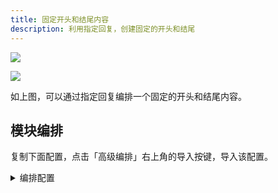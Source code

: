 ```yaml
---
title: 固定开头和结尾内容
description: 利用指定回复，创建固定的开头和结尾
---
```


![](/imgs/demo-fix-evidence1.jpg)

![](/imgs/demo-fix-evidence2.jpg)


如上图，可以通过指定回复编排一个固定的开头和结尾内容。

## 模块编排

复制下面配置，点击「高级编排」右上角的导入按键，导入该配置。

<details>
<summary>编排配置</summary>

```json
{
  "nodes": [
    {
      "nodeId": "7z5g5h",
      "name": "流程开始",
      "intro": "",
      "avatar": "/imgs/workflow/userChatInput.svg",
      "flowNodeType": "workflowStart",
      "position": {
        "x": -269.50851681351924,
        "y": 1657.6123698022448
      },
      "inputs": [
        {
          "key": "userChatInput",
          "renderTypeList": [
            "reference",
            "textarea"
          ],
          "valueType": "string",
          "label": "问题输入",
          "required": true,
          "toolDescription": "用户问题",
          "type": "systemInput",
          "showTargetInApp": false,
          "showTargetInPlugin": false,
          "connected": false,
          "selectedTypeIndex": 0,
          "value": [
            "7z5g5h",
            "userChatInput"
          ]
        }
      ],
      "outputs": [
        {
          "id": "userChatInput",
          "type": "static",
          "key": "userChatInput",
          "valueType": "string",
          "label": "core.module.input.label.user question"
        }
      ]
    },
    {
      "nodeId": "nlfwkc",
      "name": "AI 对话",
      "intro": "AI 大模型对话",
      "avatar": "/imgs/workflow/AI.png",
      "flowNodeType": "chatNode",
      "showStatus": true,
      "position": {
        "x": 907.2058332478431,
        "y": 1348.9992737142143
      },
      "inputs": [
        {
          "key": "model",
          "renderTypeList": [
            "settingLLMModel",
            "reference"
          ],
          "label": "core.module.input.label.aiModel",
          "valueType": "string",
          "type": "selectLLMModel",
          "required": true,
          "showTargetInApp": false,
          "showTargetInPlugin": false,
          "value": "gpt-3.5-turbo",
          "connected": false,
          "selectedTypeIndex": 0
        },
        {
          "key": "temperature",
          "renderTypeList": [
            "hidden"
          ],
          "label": "",
          "value": 0,
          "valueType": "number",
          "min": 0,
          "max": 10,
          "step": 1,
          "type": "hidden",
          "showTargetInApp": false,
          "showTargetInPlugin": false,
          "connected": false,
          "selectedTypeIndex": 0
        },
        {
          "key": "maxToken",
          "renderTypeList": [
            "hidden"
          ],
          "label": "",
          "value": 2000,
          "valueType": "number",
          "min": 100,
          "max": 4000,
          "step": 50,
          "type": "hidden",
          "showTargetInApp": false,
          "showTargetInPlugin": false,
          "connected": false,
          "selectedTypeIndex": 0
        },
        {
          "key": "isResponseAnswerText",
          "renderTypeList": [
            "hidden"
          ],
          "label": "",
          "value": true,
          "valueType": "boolean",
          "type": "hidden",
          "showTargetInApp": false,
          "showTargetInPlugin": false,
          "connected": false,
          "selectedTypeIndex": 0
        },
        {
          "key": "quoteTemplate",
          "renderTypeList": [
            "hidden"
          ],
          "label": "",
          "valueType": "string",
          "type": "hidden",
          "showTargetInApp": false,
          "showTargetInPlugin": false,
          "connected": false,
          "selectedTypeIndex": 0
        },
        {
          "key": "quotePrompt",
          "renderTypeList": [
            "hidden"
          ],
          "label": "",
          "valueType": "string",
          "type": "hidden",
          "showTargetInApp": false,
          "showTargetInPlugin": false,
          "connected": false,
          "selectedTypeIndex": 0
        },
        {
          "key": "systemPrompt",
          "renderTypeList": [
            "textarea",
            "reference"
          ],
          "max": 300,
          "valueType": "string",
          "label": "core.ai.Prompt",
          "description": "core.app.tip.chatNodeSystemPromptTip",
          "placeholder": "core.app.tip.chatNodeSystemPromptTip",
          "type": "textarea",
          "showTargetInApp": true,
          "showTargetInPlugin": true,
          "value": "",
          "connected": false,
          "selectedTypeIndex": 0
        },
        {
          "key": "history",
          "renderTypeList": [
            "numberInput",
            "reference"
          ],
          "valueType": "chatHistory",
          "label": "core.module.input.label.chat history",
          "required": true,
          "min": 0,
          "max": 30,
          "value": 6,
          "type": "numberInput",
          "showTargetInApp": true,
          "showTargetInPlugin": true,
          "connected": false,
          "selectedTypeIndex": 0
        },
        {
          "key": "userChatInput",
          "renderTypeList": [
            "reference",
            "textarea"
          ],
          "valueType": "string",
          "label": "问题输入",
          "required": true,
          "toolDescription": "用户问题",
          "type": "custom",
          "showTargetInApp": true,
          "showTargetInPlugin": true,
          "connected": true,
          "selectedTypeIndex": 0,
          "value": [
            "7z5g5h",
            "userChatInput"
          ]
        },
        {
          "key": "quoteQA",
          "renderTypeList": [
            "settingDatasetQuotePrompt"
          ],
          "label": "",
          "debugLabel": "知识库引用",
          "description": "core.module.Dataset quote.Input description",
          "valueType": "datasetQuote",
          "type": "target",
          "showTargetInApp": true,
          "showTargetInPlugin": true,
          "connected": true,
          "selectedTypeIndex": 0,
          "value": [
            "fljhzy",
            "quoteQA"
          ]
        }
      ],
      "outputs": [
        {
          "id": "answerText",
          "type": "static",
          "key": "answerText",
          "valueType": "string",
          "label": "core.module.output.label.Ai response content",
          "description": "core.module.output.description.Ai response content"
        },
        {
          "id": "history",
          "type": "static",
          "key": "history",
          "valueType": "chatHistory",
          "label": "core.module.output.label.New context",
          "description": "core.module.output.description.New context"
        }
      ]
    },
    {
      "nodeId": "q9equb",
      "name": "core.module.template.App system setting",
      "intro": "可以配置应用的系统参数。",
      "avatar": "/imgs/workflow/userGuide.png",
      "flowNodeType": "userGuide",
      "position": {
        "x": -275.92529567956024,
        "y": 1094.1001488133452
      },
      "inputs": [
        {
          "key": "welcomeText",
          "renderTypeList": [
            "hidden"
          ],
          "valueType": "string",
          "label": "core.app.Welcome Text",
          "type": "hidden",
          "showTargetInApp": false,
          "showTargetInPlugin": false,
          "value": "你好，我是电影《星际穿越》 AI 助手，有什么可以帮助你的？\n[导演是谁]\n[剧情介绍]\n[票房分析]",
          "connected": false,
          "selectedTypeIndex": 0
        },
        {
          "key": "variables",
          "renderTypeList": [
            "hidden"
          ],
          "valueType": "any",
          "label": "core.module.Variable",
          "value": [],
          "type": "hidden",
          "showTargetInApp": false,
          "showTargetInPlugin": false,
          "connected": false,
          "selectedTypeIndex": 0
        },
        {
          "key": "questionGuide",
          "valueType": "boolean",
          "renderTypeList": [
            "hidden"
          ],
          "label": "",
          "type": "switch",
          "showTargetInApp": false,
          "showTargetInPlugin": false,
          "connected": false,
          "selectedTypeIndex": 0
        },
        {
          "key": "tts",
          "renderTypeList": [
            "hidden"
          ],
          "valueType": "any",
          "label": "",
          "type": "hidden",
          "showTargetInApp": false,
          "showTargetInPlugin": false,
          "connected": false,
          "selectedTypeIndex": 0
        },
        {
          "key": "whisper",
          "renderTypeList": [
            "hidden"
          ],
          "valueType": "any",
          "label": ""
        },
        {
          "key": "scheduleTrigger",
          "renderTypeList": [
            "hidden"
          ],
          "valueType": "any",
          "label": "",
          "value": null
        }
      ],
      "outputs": []
    },
    {
      "nodeId": "tc90wz",
      "name": "指定回复",
      "intro": "该模块可以直接回复一段指定的内容。常用于引导、提示。非字符串内容传入时，会转成字符串进行输出。",
      "avatar": "/imgs/workflow/reply.png",
      "flowNodeType": "answerNode",
      "position": {
        "x": 159.49274056478237,
        "y": 1621.4635230667668
      },
      "inputs": [
        {
          "key": "text",
          "renderTypeList": [
            "textarea",
            "reference"
          ],
          "valueType": "any",
          "label": "core.module.input.label.Response content",
          "description": "core.module.input.description.Response content",
          "placeholder": "core.module.input.description.Response content",
          "type": "textarea",
          "showTargetInApp": true,
          "showTargetInPlugin": true,
          "value": "这是开头\\n",
          "connected": false,
          "selectedTypeIndex": 0
        }
      ],
      "outputs": []
    },
    {
      "nodeId": "U5T3dMVY4wj7",
      "name": "指定回复",
      "intro": "该模块可以直接回复一段指定的内容。常用于引导、提示。非字符串内容传入时，会转成字符串进行输出。",
      "avatar": "/imgs/workflow/reply.png",
      "flowNodeType": "answerNode",
      "position": {
        "x": 1467.0625486167608,
        "y": 1597.346243737531
      },
      "inputs": [
        {
          "key": "text",
          "renderTypeList": [
            "textarea",
            "reference"
          ],
          "valueType": "string",
          "label": "core.module.input.label.Response content",
          "description": "core.module.input.description.Response content",
          "placeholder": "core.module.input.description.Response content",
          "value": "这是结尾"
        }
      ],
      "outputs": []
    }
  ],
  "edges": [
    {
      "source": "7z5g5h",
      "target": "tc90wz",
      "sourceHandle": "7z5g5h-source-right",
      "targetHandle": "tc90wz-target-left"
    },
    {
      "source": "tc90wz",
      "target": "nlfwkc",
      "sourceHandle": "tc90wz-source-right",
      "targetHandle": "nlfwkc-target-left"
    },
    {
      "source": "nlfwkc",
      "target": "U5T3dMVY4wj7",
      "sourceHandle": "nlfwkc-source-right",
      "targetHandle": "U5T3dMVY4wj7-target-left"
    }
  ]
}
```

</details>

